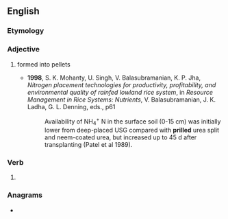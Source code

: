 ==English==

===Etymology===
{{suffix|en|prill|ed}}

===Adjective===
{{en-adj|-}}

# {{lb|en|mining|manufacturing|and|agriculture}} formed into pellets
#* '''1998''', S. K. Mohanty, U. Singh, V. Balasubramanian, K. P. Jha, ''Nitrogen placement technologies for productivity, profitability, and environmental quality of rainfed lowland rice system'', in ''Resource Management in Rice Systems: Nutrients'', V. Balasubramanian, J. K. Ladha, G. L. Denning, eds., p61
#*: Availability of NH<sub>4</sub><sup>+</sup> N in the surface soil (0-15 cm) was initially lower from deep-placed USG compared with '''prilled''' urea split and neem-coated urea, but increased up to 45 d after transplanting (Patel et al 1989).

===Verb===
{{head|en|verb form}}

# {{en-past of|prill}}

===Anagrams===
* {{anagrams|en|a=deillpr|red pill}}